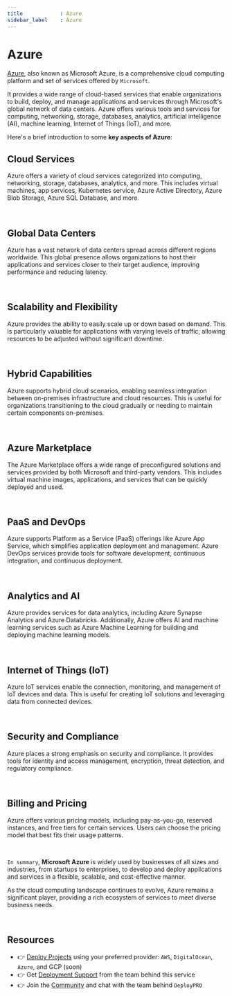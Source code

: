 ```yaml
---
title            : Azure
sidebar_label    : Azure
---
```


# Azure

[Azure](https://azure.microsoft.com/en-us/), also known as Microsoft Azure, is a comprehensive cloud computing platform and set of services offered by `Microsoft`. 

It provides a wide range of cloud-based services that enable organizations to build, deploy, and manage applications and services through Microsoft's global network of data centers. 
Azure offers various tools and services for computing, networking, storage, databases, analytics, artificial intelligence (AI), machine learning, Internet of Things (IoT), and more. 

Here's a brief introduction to some **key aspects of Azure**:

## **Cloud Services** 

Azure offers a variety of cloud services categorized into computing, networking, storage, databases, analytics, and more. 
This includes virtual machines, app services, Kubernetes service, Azure Active Directory, Azure Blob Storage, Azure SQL Database, and more.

<br />

## **Global Data Centers** 

Azure has a vast network of data centers spread across different regions worldwide. 
This global presence allows organizations to host their applications and services closer to their target audience, improving performance and reducing latency.

<br />

## **Scalability and Flexibility** 

Azure provides the ability to easily scale up or down based on demand. This is particularly valuable for applications with varying levels of traffic, allowing resources to be adjusted without significant downtime.

<br />

## **Hybrid Capabilities** 

Azure supports hybrid cloud scenarios, enabling seamless integration between on-premises infrastructure and cloud resources. 
This is useful for organizations transitioning to the cloud gradually or needing to maintain certain components on-premises.

<br />

## **Azure Marketplace** 

The Azure Marketplace offers a wide range of preconfigured solutions and services provided by both Microsoft and third-party vendors. 
This includes virtual machine images, applications, and services that can be quickly deployed and used.

<br />

## **PaaS and DevOps** 

Azure supports Platform as a Service (PaaS) offerings like Azure App Service, which simplifies application deployment and management. 
Azure DevOps services provide tools for software development, continuous integration, and continuous deployment.

<br />

## **Analytics and AI** 

Azure provides services for data analytics, including Azure Synapse Analytics and Azure Databricks. 
Additionally, Azure offers AI and machine learning services such as Azure Machine Learning for building and deploying machine learning models.

<br />

## **Internet of Things (IoT)** 

Azure IoT services enable the connection, monitoring, and management of IoT devices and data. This is useful for creating IoT solutions and leveraging data from connected devices.

<br />

## **Security and Compliance** 

Azure places a strong emphasis on security and compliance. It provides tools for identity and access management, encryption, threat detection, and regulatory compliance.

<br />

## **Billing and Pricing** 

Azure offers various pricing models, including pay-as-you-go, reserved instances, and free tiers for certain services. Users can choose the pricing model that best fits their usage patterns.

<br />

`In summary`, **Microsoft Azure** is widely used by businesses of all sizes and industries, from startups to enterprises, to develop and deploy applications and services in a flexible, scalable, and cost-effective manner. 

As the cloud computing landscape continues to evolve, Azure remains a significant player, providing a rich ecosystem of services to meet diverse business needs.

<br />

## Resources

- 👉 [Deploy Projects](https://deploypro.dev/) using your preferred provider: `AWS`, `DigitalOcean`, `Azure`, and GCP (soon)
- 👉 Get [Deployment Support](https://deploypro.dev/support/) from the team behind this service
- 👉 Join the [Community](https://discord.gg/qQhjQZhnur) and chat with the team behind `DeployPRO`